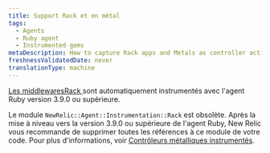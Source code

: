```yaml
---
title: Support Rack et en métal
tags:
  - Agents
  - Ruby agent
  - Instrumented gems
metaDescription: How to capture Rack apps and Metals as controller actions in New Relic's Ruby agent.
freshnessValidatedDate: never
translationType: machine
---
```


[Les middlewaresRack ](/docs/agents/ruby-agent/frameworks/rack-middlewares)sont automatiquement instrumentés avec l&apos;agent Ruby version 3.9.0 ou supérieure.

Le module `NewRelic::Agent::Instrumentation::Rack` est obsolète. Après la mise à niveau vers la version 3.9.0 ou supérieure de l&apos;agent Ruby, New Relic vous recommande de supprimer toutes les références à ce module de votre code. Pour plus d&apos;informations, voir [Contrôleurs métalliques instrumentés](/docs/agents/ruby-agent/frameworks/instrumenting-metal-controllers).